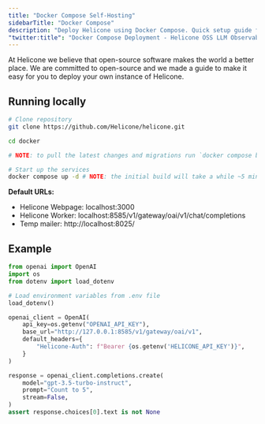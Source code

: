 ```yaml
---
title: "Docker Compose Self-Hosting"
sidebarTitle: "Docker Compose"
description: "Deploy Helicone using Docker Compose. Quick setup guide for running a containerized instance of the LLM observability platform on your local machine or server."
"twitter:title": "Docker Compose Deployment - Helicone OSS LLM Observability"
---
```


At Helicone we believe that open-source software makes the world a better place. We are committed to open-source and we made a guide to make it easy for you to deploy your own instance of Helicone.

## Running locally

```bash
# Clone repository
git clone https://github.com/Helicone/helicone.git

cd docker

# NOTE: to pull the latest changes and migrations run `docker compose build`

# Start up the services
docker compose up -d # NOTE: the initial build will take a while ~5 minutes, but subsequent builds will be a lot faster
```

**Default URLs:**

- Helicone Webpage: localhost:3000
- Helicone Worker: localhost:8585/v1/gateway/oai/v1/chat/completions
- Temp mailer: http://localhost:8025/

## Example

```python
from openai import OpenAI
import os
from dotenv import load_dotenv

# Load environment variables from .env file
load_dotenv()

openai_client = OpenAI(
    api_key=os.getenv("OPENAI_API_KEY"),
    base_url="http://127.0.0.1:8585/v1/gateway/oai/v1",
    default_headers={
        "Helicone-Auth": f"Bearer {os.getenv('HELICONE_API_KEY')}",
    }
)

response = openai_client.completions.create(
    model="gpt-3.5-turbo-instruct",
    prompt="Count to 5",
    stream=False,
)
assert response.choices[0].text is not None

```

